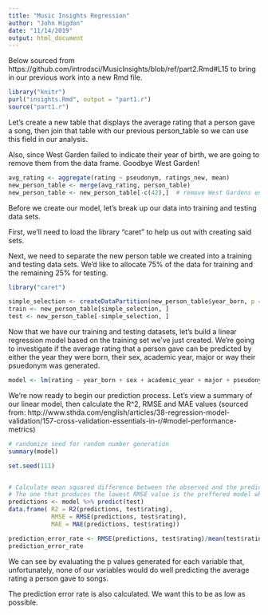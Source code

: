 ```yaml
---
title: "Music Insights Regression"
author: "John Higdon"
date: "11/14/2019"
output: html_document
---
```


Below sourced from https://github.com/introdsci/MusicInsights/blob/ref/part2.Rmd#L15 to bring in our previous work into a new Rmd file.

```r
library("knitr")
purl("insights.Rmd", output = "part1.r")
source("part1.r")
```

Let's create a new table that displays the average rating that a person gave a song, then join that table with our previous person_table so we can use this field in our analysis.

Also, since West Garden failed to indicate their year of birth, we are going to remove them from the data frame. Goodbye West Garden!

```r
avg_rating <- aggregate(rating ~ pseudonym, ratings_new, mean)
new_person_table <- merge(avg_rating, person_table)
new_person_table <- new_person_table[-c(42),]  # remove West Gardens entry because they did not indicate year of birth
```

Before we create our model, let's break up our data into training and testing data sets.

First, we'll need to load the library "caret" to help us out with creating said sets.

Next, we need to separate the new person table we created into a training and testing data sets. We'd like to allocate 75% of the data for training and the remaining 25% for testing.


```r
library("caret")

simple_selection <- createDataPartition(new_person_table$year_born, p = 0.75, list = FALSE) # p is the proportion we are splitting up
train <- new_person_table[simple_selection, ]
test <- new_person_table[-simple_selection, ]
```

Now that we have our training and testing datasets, let's build a linear regression model based on the training set we've just created. We're going to investigate if the average rating that a person gave can be predicted by either the year they were born, their sex, academic year, major or way their psuedonym was generated.

```r
model <- lm(rating ~ year_born + sex + academic_year + major + pseudonym_generated, data = train)
```

We're now ready to begin our prediction process. Let's view a summary of our linear model, then calculate the R^2, RMSE and MAE values (sourced from: http://www.sthda.com/english/articles/38-regression-model-validation/157-cross-validation-essentials-in-r/#model-performance-metrics)

```r
# randomize seed for random number generation
summary(model)

set.seed(111)


# Calculate mean squared difference between the observed and the predicted outcome values.
# The one that produces the lowest RMSE value is the preffered model when comparing between models.
predictions <- model %>% predict(test)
data.frame( R2 = R2(predictions, test$rating),
            RMSE = RMSE(predictions, test$rating),
            MAE = MAE(predictions, test$rating))

prediction_error_rate <- RMSE(predictions, test$rating)/mean(test$rating)
prediction_error_rate
```

We can see by evaluating the p values generated for each variable that, unfortunately, none of our variables would do well predicting the average rating a person gave to songs.

The prediction error rate is also calculated. We want this to be as low as possible.

